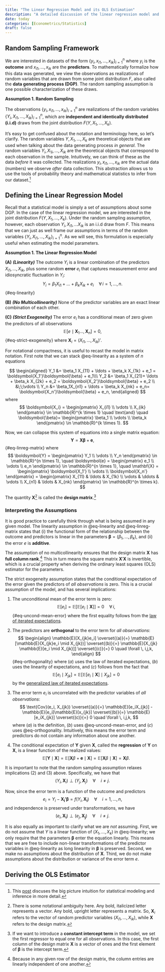 ```yaml
---
title: "The Linear Regression Model and its OLS Estimation"
description: "A detailed discussion of the linear regression model and the ordinary least squares (OLS) estimation method for its parameters."
date: today
categories: [Econometrics/Statistics]
draft: false
---
```


## Random Sampling Framework 

We are interested in datasets of the form $\{y_{i}, x_{i1}, \ldots, x_{ik}\}_{i=1}^n$ where $y_{i}$ is the **outcome** and $x_{i1}, \ldots, x_{ik}$ are the **predictors**. To mathematically formalize how this data was generated, we view the observations as realizations of random variables that are drawn from some joint distribution $F$, also called the **data generating process (DGP)**. The random sampling assumption is one possible characterization of these draws. 

::: {.assumption-box}

**Assumption 1. Random Sampling**

The observations $\{y_i, x_{i1}, \ldots, x_{ik}\}^n_{i=1}$ are realizations of the random variables $\{Y_i, X_{i1}, \ldots , X_{ik}\}_{i=1}^n$, which are **independent and identically distributed (i.i.d)** draws from the joint distribution $F(Y,X_1, \ldots, X_k)$. 
::: 

It's easy to get confused about the notation and terminology here, so let's clarify. The random variables $Y, X_1, \ldots, X_k$ are theoretical objects that are used when talking about the data generating process *in general*. The random variables $Y_i, X_{1i}, \ldots, X_{ik}$ are the theoretical objects that correspond to each observation in the sample. Intuitively, we can think of these as the data *before* it was collected. The realizations $y_i, x_{i1}, \ldots, x_{ik}$ are the actual data (numbers) we observe *after* data collection. This abstraction allows us to use the tools of probability theory and mathematical statistics to infer from our dataset.[^1] 

## Defining the Linear Regression Model 

Recall that a statistical model is simply a set of assumptions about some DGP. In the case of the linear regression model, we are interested in the joint distribution $F(Y, X_1, \ldots, X_k)$. Under the random sampling assumption, however, each observation $Y_i, X_{i1}, \ldots X_{ik}$ is an i.i.d draw from $F$. This means that we can just as well frame our assumptions in terms of the random variables $\{Y_i, X_{i1}, \ldots, X_{ik}\}_{i=1}^n$. As we will see, this formulation is especially useful when estimating the model parameters. 


:::{.assumption-box #assump-linreg}

**Assumption 1. The Linear Regression Model**

**(A)** ***(Linearity)*** The outcome $Y_i$ is a linear combination of the predictors $X_{i1}, \ldots, X_{ik}$, plus some random **error** $e_i$ that captures measurement error and idiosyncratic fluctuation in $Y_i$:
$$
Y_i = \beta_1X_{i1} + \ldots + \beta_kX_{ik} + e_i \quad \forall \, i = 1, \ldots, n.
$${#eq-linearity}

**(B)** ***(No Multicollinearity)*** None of the predictor variables are an exact linear combination of each other.

**(C)** ***(Strict Exogeneity)*** The error $e_i$ has a conditional mean of zero given the predictors of all observations 
$$
\mathbb{E}[e \mid \boldsymbol{X}_1 \ldots , \boldsymbol{X}_n] = 0,
$${#eq-strict-exogeneity}
where $\boldsymbol{X}_i = (X_{i1}, \ldots, X_{ik})'$.
:::

For notational compactness, it is useful to recast the model in matrix notation. First note that we can stack @eq-linearity as a system of $n$ equations 

$$
\begin{aligned}
Y_1 &= \beta_1 X_{11} + \ldots + \beta_k X_{1k} + e_1 = \boldsymbol{X_1'}\boldsymbol{\beta} + e_1\\\ 
Y_2 &= \beta_1 X_{21}+ \ldots + \beta_k X_{2k} + e_2 = \boldsymbol{X_2'}\boldsymbol{\beta} + e_2 \\
&\;\;\vdots \\
Y_n &= \beta_1X_{n1} + \ldots + \beta_k X_{nk} + e_n= \boldsymbol{X_n'}\boldsymbol{\beta} + e_n,
\end{aligned}
$$
where
$$
\boldsymbol{X_i} = \begin{pmatrix} X_{i1} \\ \vdots \\ X_{ik} \end{pmatrix} \in \mathbb{R}^{k \times 1} \quad  \text{and} \quad \boldsymbol{\beta}= \begin{pmatrix} \beta_1 \\ \vdots \\ \beta_k \end{pmatrix} \in \mathbb{R}^{k \times 1}.
$$

Now, we can collapse this system of equations into a single matrix equation:
$$
\boldsymbol{Y} = \mathbf{X}\boldsymbol{\beta} + \boldsymbol{e},
$${#eq-linreg-matrix}
where 
$$
\boldsymbol{Y} = \begin{pmatrix} Y_1 \\ \vdots \\ Y_n \end{pmatrix} \in \mathbb{R}^{n \times 1}, \quad \boldsymbol{e} = \begin{pmatrix} e_1 \\ \vdots \\ e_n \end{pmatrix} \in \mathbb{R}^{n \times 1}, \quad  \mathbf{X} = \begin{pmatrix} \boldsymbol{X_1'} \\ \vdots \\ \boldsymbol{X_n'} \end{pmatrix} = \begin{pmatrix} X_{11} & \ldots & X_{1k} \\ \vdots & \ddots & \vdots \\ X_{n1} & \ldots & X_{nk} \end{pmatrix} \in \mathbb{R}^{n \times k}.
$$

The quantity $\mathbf{X}$[^2] is called the **design matrix**.[^3]  


### Interpreting the Assumptions

It is good practice to carefully think through what is being assumed in any given model. The linearity assumption in @eq-linearity and @eq-linreg-matrix states that (i) the functional form of the relationship between the outcome and predictors is linear in the parameters $\boldsymbol{\beta}=(\beta_1, \ldots, \beta_k)$, and (ii) the error $e$ is **additive**. 

The assumption of no multicollinearity ensures that the design matrix $\mathbf{X}$ has **full column rank**.[^4] This in turn means the square matrix $\mathbf{X}'\mathbf{X}$ is invertible, which is a crucial property when deriving the ordinary least squares (OLS) estimator for the parameters.

The strict exogeneity assumption states that the conditional expectation of the error given the predictors of *all observations* is zero. This is a crucial assumption of the model, and has several implications:

1. The unconditional mean of the error term is zero:
$$
\mathbb{E}[e_i] = \mathbb{E}[\mathbb{E}[e_i \mid \mathbf{X}]] = 0 \quad \forall \, i,
$${#eq-uncond-mean-error}
where the first equality follows from the [law of iterated expectations](https://en.wikipedia.org/wiki/Law_of_total_expectation).
2. The predictors are **orthogonal** to the error term for *all observations*: 
$$
\begin{align}
\mathbb{E}[X_{jk}e_i] 
\overset{(a)}{=} \mathbb{E}[\mathbb{E}(X_{jk}e_i \mid X_{jk})] 
\overset{(b)}{=} \mathbb{E}[X_{jk} \mathbb{E}[e_i \mid X_{jk}]]  
\overset{(c)}{=} 0 \quad \forall \, i,j,k,
\end{align}
$${#eq-orthogonality}
where $(a)$ uses the law of iterated expectations, $(b)$ uses the linearity of expectations, and $(c)$ follows from the fact that
$$
\mathbb{E}[e_i \mid X_{jk} ]= \mathbb{E}\big[\mathbb{E}[e_i \mid \mathbf{X} ] \mid X_{jk}\big] =0
$$
by the [generalized law of iterated expectations](https://stats.stackexchange.com/questions/95947/a-generalization-of-the-law-of-iterated-expectations). 
3. The error term $e_i$ is uncorrelated with the predictor variables of *all observations*:
$$
\text{Cov}(e_i, X_{jk}) 
\overset{(a)}{=} \mathbb{E}[e_iX_{jk}] - \mathbb{E}[e_i]\mathbb{E}[x_{jk}]
\overset{(b)}{=} \mathbb{E}[e_iX_{jk}] 
\overset{(c)}{=} 0 
\quad \forall \, i,j,k,
$$
where $(a)$ is the definition, $(b)$ uses @eq-uncond-mean-error, and $(c)$ uses @eq-orthogonality. Intuitively, this means the error term and predictors do not contain any information about one another.

4. The conditional expectation of $\boldsymbol{Y}$ given $\mathbf{X}$, called the **regression** of $\boldsymbol{Y}$ on $\mathbf{X}$, is a linear function of the realized values:
$$
\mathbb{E}[\boldsymbol{Y} \mid \mathbf{X}] = \mathbb{E}[\mathbf{X}\beta + \boldsymbol{e} \mid \mathbf{X}]=\mathbb{E}[{\mathbf{X}\beta \mid  \mathbf{X}}]=\mathbf{X}\beta. 
$$


It is important to note that the random sampling assumption relaxes implications $(2)$ and $(3)$ above. Specifically, we have that 
$$
(Y_i, \boldsymbol{X}_i) \perp (Y_j, \boldsymbol{X}_j) \quad \forall \quad i \neq j.
$$

Now, since the error term is a function of the outcome and predictors
$$
e_i = Y_i - \boldsymbol{X_i'}\boldsymbol{\beta} = f(Y_i, \boldsymbol{X_i}) \quad \forall \quad i = 1, \ldots, n,
$$
and independence is preserved under transformations, we have 
$$
(e_i, \boldsymbol{X_i}) \perp (e_j, \boldsymbol{X_j}) \quad \forall \quad i \neq j.
$$


It is also equally as important to clarify what we are *not* assuming. First, we do not assume that $Y$ is a linear function of $(X_1, \ldots, X_k)$ in @eq-linearity; we only require that the parameters $\boldsymbol{\beta}$ enter the equation linearly. This means that we are free to include non-linear transformations of the predictor variables in @eq-linearity as long linearity in $\boldsymbol{\beta}$ is preserved. Second, we make no assumptions about the distribution of $\boldsymbol{X}$. Third, we do not make assumptions about the distribution or variance of the error term $e$.

## Deriving the OLS Estimator


[^1]: This [post](statistical-modeling.qmd) discuses the big picture intuition for statistical modeling and inference in more detail.
[^2]: Technically, the right hand side of the equation should use $\boldsymbol{x}'$. However, I have chosen to abuse notation here for brevity.
[^2]: There is some notational ambiguity here. Any bold, italicized letter represents a vector. Any bold, upright letter represents a matrix. So, $\boldsymbol{X}_i$ refers to the vector of random predictor variables $(X_{i1}, \ldots, X_{ik})$, while $\mathbf{X}$ refers to the design matrix. 
[^3]: If we want to introduce a **constant intercept term** in the model, we set the first regressor to equal one for all observations. In this case, the first column of the design matrix $\mathbf{X}$ is a vector of ones and the first element of $\boldsymbol{\beta}$ is the intercept term.
[^4]: Because in any given row of the design matrix, the column entries are linearly independent of one another. 
